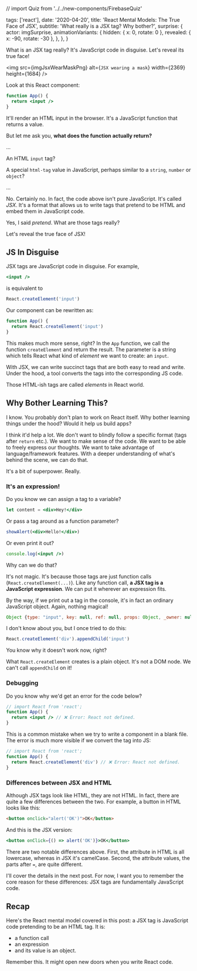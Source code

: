 // import Quiz from '../../new-components/FirebaseQuiz'

  tags: ['react'],
  date: '2020-04-20',
  title: 'React Mental Models: The True Face of JSX',
  subtitle: 'What really is a JSX tag? Why bother?',
  surprise: {
    actor: imgSurprise,
    animationVariants: {
      hidden: { x: 0, rotate: 0 },
      revealed: { x: -90, rotate: -30 },
    },
  },
}

<!--excerpt-->

What is an JSX tag really? It's JavaScript code in disguise. Let's reveal its true face!

<!--/excerpt-->

<img
  src={imgJsxWearMaskPng}
  alt={`JSX wearing a mask`}
  width={2369}
  height={1684}
/>

Look at this React component:

```jsx
function App() {
  return <input />
}
```

It'll render an HTML input in the browser. It's a JavaScript function that returns a value.

But let me ask you, **what does the function actually return?**

...

An HTML `input` tag?

A special `html-tag` value in JavaScript, perhaps similar to a `string`, `number` or `object`?

...

No. Certainly no. In fact, the code above isn't pure JavaScript. It's called _JSX_. It's a format that allows us to write tags that pretend to be HTML and embed them in JavaScript code.

Yes, I said _pretend_. What are those tags really?

Let's reveal the true face of JSX!

## JS In Disguise

JSX tags are JavaScript code in disguise. For example,

```jsx
<input />
```

is equivalent to

```jsx
React.createElement('input')
```

Our component can be rewritten as:

```jsx
function App() {
  return React.createElement('input')
}
```

This makes much more sense, right? In the `App` function, we call the function `createElement` and return the result. The parameter is a string which tells React what kind of _element_ we want to create: an `input`.

With JSX, we can write succinct tags that are both easy to read and write. Under the hood, a tool converts the tags into the corresponding JS code.

Those HTML-ish tags are called _elements_ in React world.

## Why Bother Learning This?

I know. You probably don't plan to work on React itself. Why bother learning things under the hood? Would it help us build apps?

I think it'd help a lot. We don't want to blindly follow a specific format (tags after `return` etc.). We want to make sense of the code. We want to be able to freely express our thoughts. We want to take advantage of language/framework features. With a deeper understanding of what's behind the scene, we can do that.

It's a bit of superpower. Really.

### It's an expression!

Do you know we can assign a tag to a variable?

```jsx
let content = <div>Hey!</div>
```

Or pass a tag around as a function parameter?

```jsx
showAlert(<div>Hello!</div>)
```

Or even print it out?

```jsx
console.log(<input />)
```

Why can we do that?

It's not magic. It's because those tags are just function calls (`React.createElement(...)`). Like any function call, **a JSX tag is a JavaScript expression**. We can put it wherever an expression fits.

By the way, if we print out a tag in the console, it's in fact an ordinary JavaScript object. Again, nothing magical!

```js
Object {type: "input", key: null, ref: null, props: Object, _owner: null}
```

I don't know about you, but I once tried to do this:

```jsx
React.createElement('div').appendChild('input')
```

You know why it doesn't work now, right?

What `React.createElement` creates is a plain object. It's not a DOM node. We can't call `appendChild` on it!

### Debugging

Do you know why we'd get an error for the code below?

```jsx
// import React from 'react';
function App() {
  return <input /> // ❌ Error: React not defined.
}
```

This is a common mistake when we try to write a component in a blank file. The error is much more visible if we convert the tag into JS:

```jsx
// import React from 'react';
function App() {
  return React.createElement('div') // ❌ Error: React not defined.
}
```

### Differences between JSX and HTML

Although JSX tags look like HTML, they are not HTML. In fact, there are quite a few differences between the two. For example, a button in HTML looks like this:

```html
<button onclick="alert('OK')">OK</button>
```

And this is the JSX version:

```jsx
<button onClick={() => alert('OK')}>OK</button>
```

There are two notable differences above. First, the attribute in HTML is all lowercase, whereas in JSX it's camelCase. Second, the attribute values, the parts after `=`, are quite different.

I'll cover the details in the next post. For now, I want you to remember the core reason for these differences: JSX tags are fundamentally JavaScript code.

## Recap

Here's the React mental model covered in this post: a JSX tag is JavaScript code pretending to be an HTML tag. It is:

- a function call
- an expression
- and its value is an object.

Remember this. It might open new doors when you write React code.

<!-- # Quizzes

How much do you remember from this post? Give it a try below!

Q1: What does this function return?

```jsx
function App() {
  return <strong>Hello!</strong>
}
```

<Quiz
  options={['An HTML element', 'A string', 'An object', 'None of the above']}
  id="jsx-post-return-tag"
  mb={6}
  answer="C"
  explanation="Need explanation for this? Scroll to the top of this post!"
/>

Q2: What will this component render in the browser?

```jsx
function App() {
  return 'Message: ' + <strong>Hello!</strong>
}
```

<Quiz
  options={[
    'Message: <strong>Hello!</strong>',
    'Blank page',
    'Syntax error',
    'None of the above',
  ]}
  id="jsx-post-string-plus-jsx"
  mb={6}
  answer="D"
  explanation="Add to your code: console.log('Message: '+<strong>Hello!</strong>). What did you get in the cnosole? Why?"
/>

Q3: What will this component render in the browser?

```jsx
function App() {
  return (
    <input type="text" />
    <button>Send</button>
  )
}
```

<Quiz
  options={['Blank page', 'Syntax error', 'A text box and a button']}
  id="jsx-post-missing-parent"
  mb={6}
  answer="B"
  explanation="If you convert these two tags into JS, what would you get? Is that valid JavaScript code? Can we return TWO values in JS?"
/>

Q4: What will this component render in the browser?

```jsx
function App() {
  let header = (
    <h1>
      What is the answer to the ultimate question of life the universe and
      everything?
    </h1>
  )
  return header + <p>42</p>
}
```

<Quiz
  options={[
    <code>{`<h1>What is the answer to the ultimate question of life the universe and everything?</h1><p>42</p>`}</code>,
    <code>[object Object][object Object]</code>,
    'Syntax error',
    'None of the above',
  ]}
  id="jsx-post-jsx-plus-jsx"
  mb={6}
  answer="B"
  explanation="Try in the console: {}+{}. What did you get? Why is this related to our JSX question?"
/> -->
